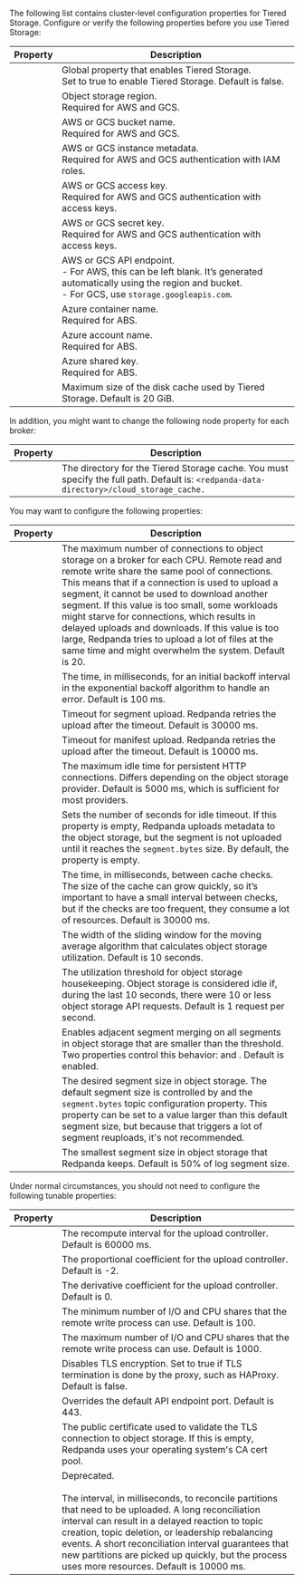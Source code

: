 
The following list contains cluster-level configuration properties for Tiered Storage. Configure or verify the following properties before you use Tiered Storage:

| Property      | Description |
| ----------- | ----------- |
| <ClusterProperty name="cloud_storage_enabled" frontmatter={props.frontmatter}/> | Global property that enables Tiered Storage. <br/>Set to true to enable Tiered Storage. Default is false.  |
| <ClusterProperty name="cloud_storage_region" frontmatter={props.frontmatter}/> | Object storage region. <br/>Required for AWS and GCS. |
| <ClusterProperty name="cloud_storage_bucket" frontmatter={props.frontmatter}/> | AWS or GCS bucket name. <br/>Required for AWS and GCS. |
| <ClusterProperty name="cloud_storage_credentials_source" frontmatter={props.frontmatter}/> | AWS or GCS instance metadata. <br/>Required for AWS and GCS authentication with IAM roles. |
| <ClusterProperty name="cloud_storage_access_key" frontmatter={props.frontmatter}/>| AWS or GCS access key. <br/>Required for AWS and GCS authentication with access keys. |
| <ClusterProperty name="cloud_storage_secret_key" frontmatter={props.frontmatter}/> | AWS or GCS secret key. <br/>Required for AWS and GCS authentication with access keys.  |
| <ClusterProperty name="cloud_storage_api_endpoint" frontmatter={props.frontmatter}/> | AWS or GCS API endpoint. <br/>- For AWS, this can be left blank. It’s generated automatically using the region and bucket. <br/>- For GCS, use `storage.googleapis.com`. |
| <ClusterProperty name="cloud_storage_azure_container" frontmatter={props.frontmatter}/> | Azure container name. <br/>Required for ABS. |
| <ClusterProperty name="cloud_storage_azure_storage_account" frontmatter={props.frontmatter}/> | Azure account name. <br/>Required for ABS. |
| <ClusterProperty name="cloud_storage_azure_shared_key" frontmatter={props.frontmatter}/> | Azure shared key. <br/>Required for ABS. |
| <ClusterProperty name="cloud_storage_cache_size" frontmatter={props.frontmatter}/> | Maximum size of the disk cache used by Tiered Storage. Default is 20 GiB. |

In addition, you might want to change the following node property for each broker:

| Property      | Description |
| ----------- | ----------- |
| <NodeProperty name="cloud_storage_cache_directory" frontmatter={props.frontmatter}/> | The directory for the Tiered Storage cache. You must specify the full path. Default is: `<redpanda-data-directory>/cloud_storage_cache.` |

You may want to configure the following properties:

| Property      | Description |
| ----------- | ----------- |
| <ClusterProperty name="cloud_storage_max_connections" frontmatter={props.frontmatter}/> | The maximum number of connections to object storage on a broker for each CPU. Remote read and remote write share the same pool of connections. This means that if a connection is used to upload a segment, it cannot be used to download another segment. If this value is too small, some workloads might starve for connections, which results in delayed uploads and downloads. If this value is too large, Redpanda tries to upload a lot of files at the same time and might overwhelm the system. Default is 20. |
| <TunableClusterProperty name="cloud_storage_initial_backoff_ms" frontmatter={props.frontmatter}/> | The time, in milliseconds, for an initial backoff interval in the exponential backoff algorithm to handle an error. Default is 100 ms. |
| <TunableClusterProperty name="cloud_storage_segment_upload_timeout_ms" frontmatter={props.frontmatter}/> | Timeout for segment upload. Redpanda retries the upload after the timeout. Default is 30000 ms. |
| <TunableClusterProperty name="cloud_storage_manifest_upload_timeout_ms" frontmatter={props.frontmatter}/> | Timeout for manifest upload. Redpanda retries the upload after the timeout. Default is 10000 ms. |
| <TunableClusterProperty name="cloud_storage_max_connection_idle_time_ms" frontmatter={props.frontmatter}/> | The maximum idle time for persistent HTTP connections. Differs depending on the object storage provider. Default is 5000 ms, which is sufficient for most providers. |
| <TunableClusterProperty name="cloud_storage_segment_max_upload_interval_sec" frontmatter={props.frontmatter}/> | Sets the number of seconds for idle timeout. If this property is empty, Redpanda uploads metadata to the object storage, but the segment is not uploaded until it reaches the `segment.bytes` size. By default, the property is empty. |
| <TunableClusterProperty name="cloud_storage_cache_check_interval" frontmatter={props.frontmatter}/> | The time, in milliseconds, between cache checks. The size of the cache can grow quickly, so it’s important to have a small interval between checks, but if the checks are too frequent, they consume a lot of resources. Default is 30000 ms. |
| <TunableClusterProperty name="cloud_storage_idle_timeout_ms" frontmatter={props.frontmatter}/> | The width of the sliding window for the moving average algorithm that calculates object storage utilization. Default is 10 seconds. |
| <TunableClusterProperty name="cloud_storage_idle_threshold_rps" frontmatter={props.frontmatter}/> | The utilization threshold for object storage housekeeping. Object storage is considered idle if, during the last 10 seconds, there were 10 or less object storage API requests. Default is 1 request per second.  |
| <TunableClusterProperty name="cloud_storage_enable_segment_merging" frontmatter={props.frontmatter}/>  | Enables adjacent segment merging on all segments in object storage that are smaller than the threshold. Two properties control this behavior: <TunableClusterProperty name="cloud_storage_segment_size_target" frontmatter={props.frontmatter}/> and <TunableClusterProperty name="cloud_storage_segment_size_min" frontmatter={props.frontmatter}/>. Default is enabled. |
| <TunableClusterProperty name="cloud_storage_segment_size_target" frontmatter={props.frontmatter}/>| The desired segment size in object storage. The default segment size is controlled by <TunableClusterProperty name="log_segment_size" frontmatter={props.frontmatter}/> and the `segment.bytes` topic configuration property. This property can be set to a value larger than this default segment size, but because that triggers a lot of segment reuploads, it's not recommended. |
| <TunableClusterProperty name="cloud_storage_segment_size_min" frontmatter={props.frontmatter}/> | The smallest segment size in object storage that Redpanda keeps. Default is 50% of log segment size. |

Under normal circumstances, you should not need to configure the following tunable properties:

| Property      | Description |
| ----------- | ----------- |
| <TunableClusterProperty name="cloud_storage_upload_ctrl_update_interval_ms" frontmatter={props.frontmatter}/> | The recompute interval for the upload controller. Default is 60000 ms. |
| <TunableClusterProperty name="cloud_storage_upload_ctrl_p_coeff" frontmatter={props.frontmatter}/> | The proportional coefficient for the upload controller. Default is -2. |
| <TunableClusterProperty name="cloud_storage_upload_ctrl_d_coeff" frontmatter={props.frontmatter}/> | The derivative coefficient for the upload controller. Default is 0. |
| <TunableClusterProperty name="cloud_storage_upload_ctrl_min_shares" frontmatter={props.frontmatter}/> | The minimum number of I/O and CPU shares that the remote write process can use. Default is 100. |
| <TunableClusterProperty name="cloud_storage_upload_ctrl_max_shares" frontmatter={props.frontmatter}/> | The maximum number of I/O and CPU shares that the remote write process can use. Default is 1000. |
| <ClusterProperty name="cloud_storage_disable_tls" frontmatter={props.frontmatter}/> | Disables TLS encryption. Set to true if TLS termination is done by the proxy, such as HAProxy. Default is false.  |
| <ClusterProperty name="cloud_storage_api_endpoint_port" frontmatter={props.frontmatter}/> | Overrides the default API endpoint port. Default is 443. |
| <ClusterProperty name="cloud_storage_trust_file" frontmatter={props.frontmatter}/> | The public certificate used to validate the TLS connection to object storage. If this is empty, Redpanda uses your operating system's CA cert pool. |
| <TunableClusterProperty name="cloud_storage_reconciliation_interval_ms" frontmatter={props.frontmatter}/> | Deprecated. <br/><br/> The interval, in milliseconds, to reconcile partitions that need to be uploaded. A long reconciliation interval can result in a delayed reaction to topic creation, topic deletion, or leadership rebalancing events. A short reconciliation interval guarantees that new partitions are picked up quickly, but the process uses more resources. Default is 10000 ms. |
